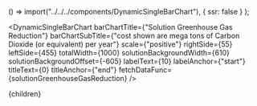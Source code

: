


  () => import("../../../components/DynamicSingleBarChart"),
  { ssr: false }
);

<DynamicSingleBarChart
  barChartTitle={"Solution Greenhouse Gas Reduction"}
  barChartSubTitle={"cost shown are mega tons of Carbon Dioxide (or equivalent) per year"}
  scale={"positive"}
  rightSide={55}
  leftSide={455}
  totalWidth={1000}
  solutionBackgroundWidth={610}
  solutionBackgroundOffset={-605}
  labelText={10}
  labelAnchor={"start"}
  titleText={0}
  titleAnchor={"end"}
  fetchDataFunc={solutionGreenhouseGasReduction}
/>

<SolutionTable />

  <Article 
    focusAreaUrl={focusAreaUrl} 
    hierarchy={hierarchy} 
    site={site}
  >
    {children}
  </Article>